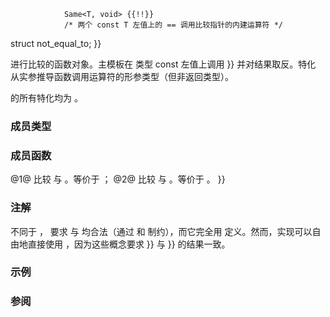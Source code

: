 {{cpp/experimental/ranges/title|not_equal_to}}
{{cpp/experimental/ranges/utility/navbar}}
{{dcl begin}}
{{dcl header|experimental/ranges/functional}}
{{dcl|since=ranges|1=
template&lt; class T = void &gt;
    requires EqualityComparable&lt;T&gt; {{!!}}
             Same&lt;T, void&gt; {{!!}}
             /* 两个 const T 左值上的 == 调用比较指针的内建运算符 */
struct not_equal_to;
}}
{{dcl|since=ranges|1=
template&lt;&gt;
struct not_equal_to&lt;void&gt;;
}}
{{dcl end}}

进行比较的函数对象。主模板在 {{tt|T}} 类型 const 左值上调用 {{c|operator {{==}}}} 并对结果取反。特化 {{tt|not_equal_to&lt;void&gt;}} 从实参推导函数调用运算符的形参类型（但非返回类型）。

{{tt|not_equal_to}} 的所有特化均为 {{rconcept|Semiregular}}。

=== 成员类型 ===
{{dsc begin}}
{{dsc hitem|成员类型|定义}}
{{dsc | {{tt|is_transparent}} {{mark|仅为 {{tt|not_equal_to&lt;void&gt;}} 特化的成员}}| /* 未指定 */}}
{{dsc end}}

===成员函数===
{{dsc begin}}
{{dsc mem fun | operator() | nolink=true |检查实参是否''不相等''}}
{{dsc end}}

{{member|1={{small|std::experimental::ranges::not_equal_to::}}operator()|2=
{{dcl begin}}
{{dcl|num=1|notes={{mark|仅为主 {{tt|not_equal_to&lt;T&gt;}} 模板的成员}}|1=
constexpr bool operator()(const T&amp; x, const T&amp; y) const;
}}
{{dcl|num=2|notes={{mark|仅为 {{tt|not_equal_to&lt;void&gt;}} 特化的成员}}|1=
template&lt; class T, class U &gt;
    requires EqualityComparableWith&lt;T, U&gt; {{!!}}
             /* std::declval&lt;T&gt;() == std::declval&lt;U&gt;()
                解析成比较指针的内建运算符 */
constexpr bool operator()(T&amp;&amp; t, U&amp;&amp; u) const;
}}
{{dcl end}}

@1@ 比较 {{tt|x}} 与 {{tt|y}}。等价于 {{c|return !ranges::equal_to&lt;&gt;{}(x, y)}}；
@2@ 比较 {{tt|t}} 与 {{tt|u}}。等价于 {{c|return !ranges::equal_to&lt;&gt;{}(std::forward&lt;T&gt;(t), std::forward&lt;U&gt;(u));}}。
}}

===注解===
不同于 {{lc|std::not_equal_to}}，{{tt|ranges::not_equal_to}} 要求 {{tt|1===}} 与 {{tt|1=!=}} 均合法（通过 {{rconcept|EqualityComparable}} 和 {{rconcept|EqualityComparableWith}} 制约），而它完全用 
{{lc|ranges::equal_to}} 定义。然而，实现可以自由地直接使用 {{c|1=operator!=}}，因为这些概念要求 {{tt|{{==}}}} 与 {{tt|!{{=}}}} 的结果一致。

===示例===
{{example}}

===参阅===
{{dsc begin}}
{{dsc inc|cpp/utility/functional/dsc not_equal_to}}
{{dsc end}}

{{langlinks|en}}